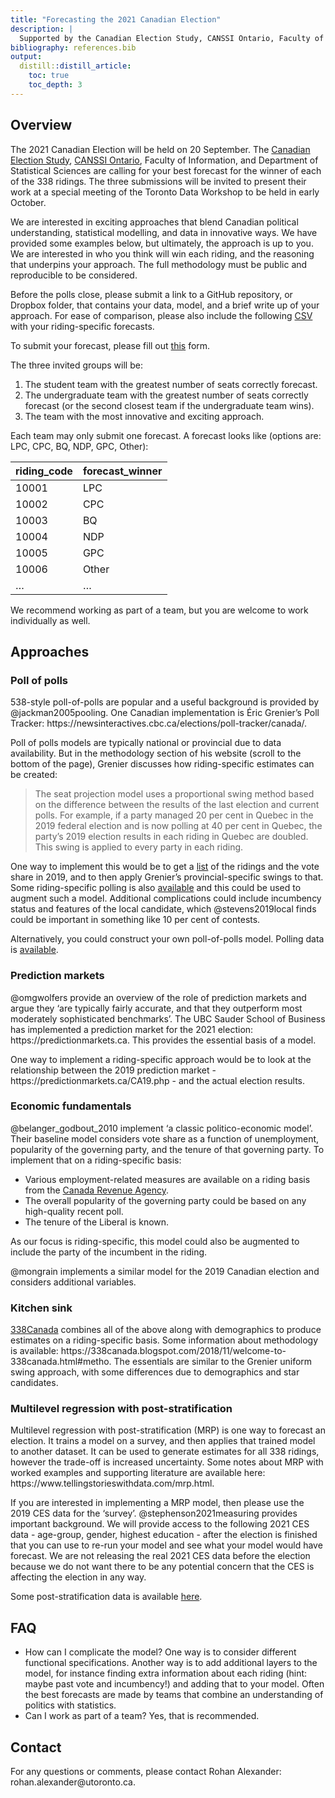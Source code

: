 ```yaml
---
title: "Forecasting the 2021 Canadian Election"
description: |
  Supported by the Canadian Election Study, CANSSI Ontario, Faculty of Information, and Department of Statistical Sciences.
bibliography: references.bib
output:
  distill::distill_article:
    toc: true
    toc_depth: 3  
---
```


## Overview

The 2021 Canadian Election will be held on 20 September. The [Canadian Election Study](http://www.ces-eec.ca), [CANSSI Ontario](https://canssiontario.utoronto.ca/), Faculty of Information, and Department of Statistical Sciences are calling for your best forecast for the winner of each of the 338 ridings. The three submissions will be invited to present their work at a special meeting of the Toronto Data Workshop to be held in early October.

We are interested in exciting approaches that blend Canadian political understanding, statistical modelling, and data in innovative ways. We have provided some examples below, but ultimately, the approach is up to you. We are interested in who you think will win each riding, and the reasoning that underpins your approach. The full methodology must be public and reproducible to be considered.

Before the polls close, please submit a link to a GitHub repository, or Dropbox folder, that contains your data, model, and a brief write up of your approach. For ease of comparison, please also include the following [CSV](https://rohanalexander.com/images/forecast_summary.csv) with your riding-specific forecasts.

To submit your forecast, please fill out [this](https://forms.gle/Kz22435v2Z9hVJJW7) form.

The three invited groups will be:

1. The student team with the greatest number of seats correctly forecast.
2. The undergraduate team with the greatest number of seats correctly forecast (or the second closest team if the undergraduate team wins).
3. The team with the most innovative and exciting approach.

Each team may only submit one forecast. A forecast looks like (options are: LPC, CPC, BQ, NDP, GPC, Other):

riding_code  | forecast_winner
------------- | -------------
10001  | LPC
10002  | CPC
10003  | BQ
10004  | NDP
10005  | GPC
10006  | Other
...  | ...

We recommend working as part of a team, but you are welcome to work individually as well.


## Approaches


### Poll of polls

538-style poll-of-polls are popular and a useful background is provided by @jackman2005pooling. One Canadian implementation is Éric Grenier's Poll Tracker: https://newsinteractives.cbc.ca/elections/poll-tracker/canada/. 

Poll of polls models are typically national or provincial due to data availability. But in the methodology section of his website (scroll to the bottom of the page), Grenier discusses how riding-specific estimates can be created:

> The seat projection model uses a proportional swing method based on the difference between the results of the last election and current polls. For example, if a party managed 20 per cent in Quebec in the 2019 federal election and is now polling at 40 per cent in Quebec, the party's 2019 election results in each riding in Quebec are doubled. This swing is applied to every party in each riding.

One way to implement this would be to get a [list](https://en.wikipedia.org/wiki/Results_of_the_2019_Canadian_federal_election_by_riding) of the ridings and the vote share in 2019, and to then apply Grenier's provincial-specific swings to that. Some riding-specific polling is also [available](https://en.wikipedia.org/wiki/Opinion_polling_for_the_2021_Canadian_federal_election_by_constituency) and this could be used to augment such a model. Additional complications could include incumbency status and features of the local candidate, which @stevens2019local finds could be important in something like 10 per cent of contests.

Alternatively, you could construct your own poll-of-polls model. Polling data is [available](https://en.wikipedia.org/wiki/Opinion_polling_for_the_2021_Canadian_federal_election).



### Prediction markets

@omgwolfers provide an overview of the role of prediction markets and argue they 'are typically fairly accurate, and that they outperform most moderately sophisticated benchmarks'. The UBC Sauder School of Business has implemented a prediction market for the 2021 election: https://predictionmarkets.ca. This provides the essential basis of a model. 

One way to implement a riding-specific approach would be to look at the relationship between the 2019 prediction market - https://predictionmarkets.ca/CA19.php - and the actual election results.




### Economic fundamentals

@belanger_godbout_2010 implement 'a classic politico-economic model'. Their baseline model considers vote share as a function of unemployment, popularity of the governing party, and the tenure of that governing party. To implement that on a riding-specific basis: 

- Various employment-related measures are available on a riding basis from the [Canada Revenue Agency](https://www.canada.ca/en/revenue-agency/programs/about-canada-revenue-agency-cra/income-statistics-gst-hst-statistics/federal-electoral-district-statistics-feds/feds-2018.html). 
- The overall popularity of the governing party could be based on any high-quality recent poll.
- The tenure of the Liberal is known.

As our focus is riding-specific, this model could also be augmented to include the party of the incumbent in the riding.

@mongrain implements a similar model for the 2019 Canadian election and considers additional variables. 


### Kitchen sink

[338Canada](https://338canada.com/#seats) combines all of the above along with demographics to produce estimates on a riding-specific basis. Some information about methodology is available: https://338canada.blogspot.com/2018/11/welcome-to-338canada.html#metho. The essentials are similar to the Grenier uniform swing approach, with some differences due to demographics and star candidates.




### Multilevel regression with post-stratification

Multilevel regression with post-stratification (MRP) is one way to forecast an election. It trains a model on a survey, and then applies that trained model to another dataset. It can be used to generate estimates for all 338 ridings, however the trade-off is increased uncertainty. Some notes about MRP with worked examples and supporting literature are available here: https://www.tellingstorieswithdata.com/mrp.html.

If you are interested in implementing a MRP model, then please use the 2019 CES data for the 'survey'. @stephenson2021measuring provides important background. We will provide access to the following 2021 CES data - age-group, gender, highest education - after the election is finished that you can use to re-run your model and see what your model would have forecast. We are not releasing the real 2021 CES data before the election because we do not want there to be any potential concern that the CES is affecting the election in any way. 

Some post-stratification data is available [here](https://www12.statcan.gc.ca/census-recensement/2016/dp-pd/dt-td/Rp-eng.cfm?TABID=4&LANG=E&A=R&APATH=3&DETAIL=0&DIM=0&FL=A&FREE=0&GC=01&GL=-1&GID=1324838&GK=1&GRP=1&O=D&PID=110453&PRID=10&PTYPE=109445&S=0&SHOWALL=0&SUB=0&Temporal=2017&THEME=123&VID=0&VNAMEE=&VNAMEF=&D1=0&D2=0&D3=0&D4=0&D5=0&D6=0). 



## FAQ

- How can I complicate the model? One way is to consider different functional specifications. Another way is to add additional layers to the model, for instance finding extra information about each riding (hint: maybe past vote and incumbency!) and adding that to your model. Often the best forecasts are made by teams that combine an understanding of politics with statistics. 
- Can I work as part of a team? Yes, that is recommended.

## Contact

For any questions or comments, please contact Rohan Alexander: rohan.alexander@utoronto.ca.

